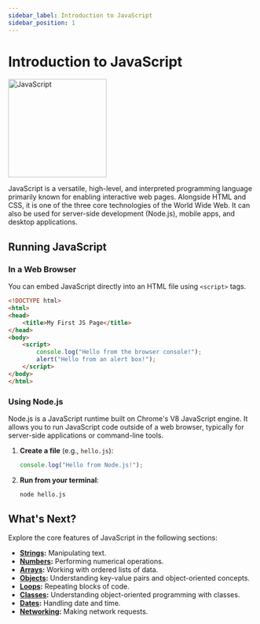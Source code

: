```yaml
---
sidebar_label: Introduction to JavaScript
sidebar_position: 1
---
```


# Introduction to JavaScript

<div style={{display: 'flex', justifyContent: 'center', alignItems: 'center'}}>
<img src="https://upload.wikimedia.org/wikipedia/commons/6/6a/JavaScript-logo.png" alt="JavaScript" width="200"/>
</div>

JavaScript is a versatile, high-level, and interpreted programming language primarily known for enabling interactive web pages. Alongside HTML and CSS, it is one of the three core technologies of the World Wide Web. It can also be used for server-side development (Node.js), mobile apps, and desktop applications.

## Running JavaScript

### In a Web Browser

You can embed JavaScript directly into an HTML file using `<script>` tags.

```html
<!DOCTYPE html>
<html>
<head>
    <title>My First JS Page</title>
</head>
<body>
    <script>
        console.log("Hello from the browser console!");
        alert("Hello from an alert box!");
    </script>
</body>
</html>
```

### Using Node.js

Node.js is a JavaScript runtime built on Chrome's V8 JavaScript engine. It allows you to run JavaScript code outside of a web browser, typically for server-side applications or command-line tools.

1.  **Create a file** (e.g., `hello.js`):

    ```javascript
    console.log("Hello from Node.js!");
    ```

2.  **Run from your terminal**:

    ```bash
    node hello.js
    ```

## What's Next?

Explore the core features of JavaScript in the following sections:

-   **[Strings](./strings.mdx):** Manipulating text.
-   **[Numbers](./numbers.mdx):** Performing numerical operations.
-   **[Arrays](./arrays.mdx):** Working with ordered lists of data.
-   **[Objects](./objects.mdx):** Understanding key-value pairs and object-oriented concepts.
-   **[Loops](./loops.mdx):** Repeating blocks of code.
-   **[Classes](./classes.mdx):** Understanding object-oriented programming with classes.
-   **[Dates](./dates.mdx):** Handling date and time.
-   **[Networking](./networking.mdx):** Making network requests.